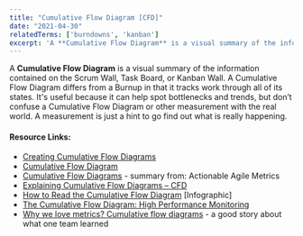 ```yaml
---
title: "Cumulative Flow Diagram [CFD]"
date: "2021-04-30"
relatedTerms: ['burndowns', 'kanban']
excerpt: 'A **Cumulative Flow Diagram** is a visual summary of the information contained on the'
---
```


A **Cumulative Flow Diagram** is a visual summary of the information contained on the Scrum Wall, Task Board, or Kanban Wall. A Cumulative Flow Diagram differs from a Burnup in that it tracks work through all of its states. It's useful because it can help spot bottlenecks and trends, but don’t confuse a Cumulative Flow Diagram or other measurement with the real world. A measurement is just a hint to go find out what is really happening.

#### Resource Links:

- [Creating Cumulative Flow Diagrams](https://hakanforss.wordpress.com/2011/06/17/cumulative-flow-diagram-how-to-create-one-in-excel-2010/)
- [Cumulative Flow Diagram](https://brodzinski.com/2013/07/cumulative-flow-diagram.html)
- [Cumulative Flow Diagrams](https://tameflow.com/blog/2015-03-12/actionable-agile-metrics-review-part-4/) - summary from: Actionable Agile Metrics
- [Explaining Cumulative Flow Diagrams – CFD](https://www.slideshare.net/yyeret/explaining-cumulative-flow-diagrams-cfd)
- [How to Read the Cumulative Flow Diagram](https://getnave.com/blog/how-to-read-the-cumulative-flow-diagram-infographic/) \[Infographic\]
- [The Cumulative Flow Diagram: High Performance Monitoring](https://ourfounder.typepad.com/leblog/2009/08/the-cumulative-flow-diagram-high-performance-monitoring.html)
- [Why we love metrics? Cumulative flow diagrams](http://blog.plataformatec.com.br/2016/03/why-we-love-metrics-cumulative-flow-diagrams/) - a good story about what one team learned

